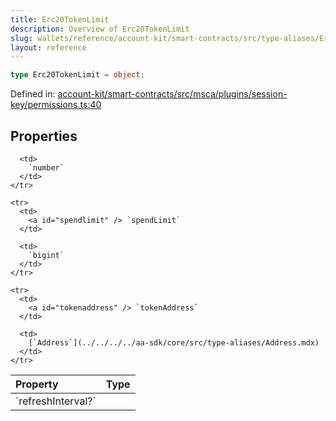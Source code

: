 ```yaml
---
title: Erc20TokenLimit
description: Overview of Erc20TokenLimit
slug: wallets/reference/account-kit/smart-contracts/src/type-aliases/Erc20TokenLimit
layout: reference
---
```


```ts
type Erc20TokenLimit = object;
```

Defined in: [account-kit/smart-contracts/src/msca/plugins/session-key/permissions.ts:40](https://github.com/alchemyplatform/aa-sdk/blob/4987bdd63823427c48ec21401b71fa3cfc2d0675/account-kit/smart-contracts/src/msca/plugins/session-key/permissions.ts#L40)

## Properties

<table>
  <thead>
    <tr>
      <th align="left">Property</th>
      <th align="left">Type</th>
    </tr>
  </thead>

  <tbody>
    <tr>
      <td>
        <a id="refreshinterval" /> `refreshInterval?`
      </td>

      <td>
        `number`
      </td>
    </tr>

    <tr>
      <td>
        <a id="spendlimit" /> `spendLimit`
      </td>

      <td>
        `bigint`
      </td>
    </tr>

    <tr>
      <td>
        <a id="tokenaddress" /> `tokenAddress`
      </td>

      <td>
        [`Address`](../../../../aa-sdk/core/src/type-aliases/Address.mdx)
      </td>
    </tr>

  </tbody>
</table>
